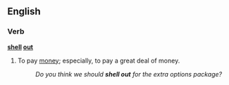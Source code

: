 ==English==
===Verb===
'''[[shell]] [[out]]'''
#{{idiom}} To pay [[money]]; especially, to pay a great deal of money.
#:''Do you think we should '''shell out''' for the extra options package?''